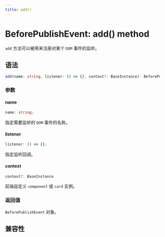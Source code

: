 ```yaml
---
title: add()
---
```


# BeforePublishEvent: add() method

`add` 方法可以被用来注册对某个 `DOM` 事件的监听。

## 语法

```ts
add(name: string, listener: () => {}, context?: BaseInstance): BeforePublishEvent;
```

### 参数

#### name

```ts
name: string;
```

指定需要监听的 `DOM` 事件的名称。

#### listener

```ts
listener: () => {};
```

指定监听回调。

#### context

```ts
context?: BaseInstance
```

前端自定义 `component` 或 `card` 实例。

### 返回值

`BeforePublishEvent` 对象。

## 兼容性


<LegacyCompatTable metadata="lynx-api/lynx/lynx-before-publish-event/add" />
